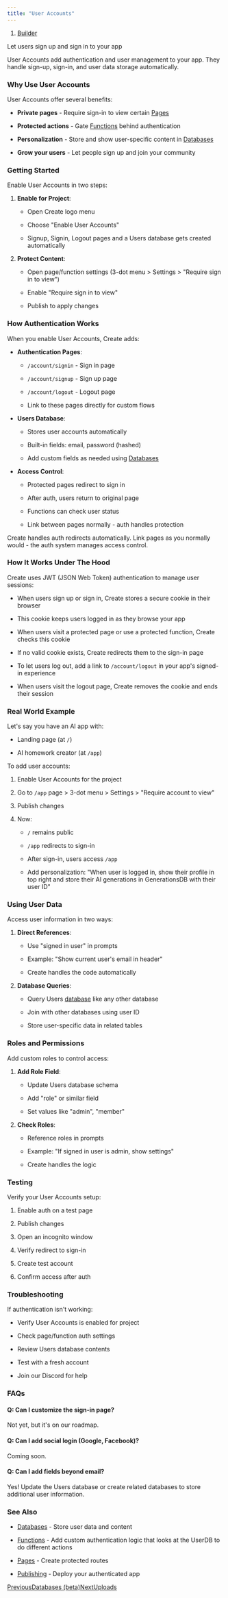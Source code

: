 ```yaml
---
title: "User Accounts"
---
```


1. [Builder](/create/builder-add-ons)

Let users sign up and sign in to your app

User Accounts add authentication and user management to your app. They handle sign-up, sign-in, and user data storage automatically.

### Why Use User Accounts

User Accounts offer several benefits:

* **Private pages** - Require sign-in to view certain [Pages](/create/builder-add-ons/pages)

* **Protected actions** - Gate [Functions](/create/builder-add-ons/functions) behind authentication

* **Personalization** - Store and show user-specific content in [Databases](/create/builder-add-ons/databases-beta)

* **Grow your users** - Let people sign up and join your community

### Getting Started

Enable User Accounts in two steps:

1. **Enable for Project**:

   * Open Create logo menu

   * Choose "Enable User Accounts"

   * Signup, Signin, Logout pages and a Users database gets created automatically

2. **Protect Content**:

   * Open page/function settings (3-dot menu > Settings > "Require sign in to view")

   * Enable "Require sign in to view"

   * Publish to apply changes

### How Authentication Works

When you enable User Accounts, Create adds:

* **Authentication Pages**:

  * `/account/signin` - Sign in page

  * `/account/signup` - Sign up page

  * `/account/logout` - Logout page

  * Link to these pages directly for custom flows

* **Users Database**:

  * Stores user accounts automatically

  * Built-in fields: email, password (hashed)

  * Add custom fields as needed using [Databases](/create/builder-add-ons/databases-beta)

* **Access Control**:

  * Protected pages redirect to sign in

  * After auth, users return to original page

  * Functions can check user status

  * Link between pages normally - auth handles protection

Create handles auth redirects automatically. Link pages as you normally would - the auth system manages access control.

### How It Works Under The Hood

Create uses JWT (JSON Web Token) authentication to manage user sessions:

* When users sign up or sign in, Create stores a secure cookie in their browser

* This cookie keeps users logged in as they browse your app

* When users visit a protected page or use a protected function, Create checks this cookie

* If no valid cookie exists, Create redirects them to the sign-in page

* To let users log out, add a link to `/account/logout` in your app's signed-in experience

* When users visit the logout page, Create removes the cookie and ends their session

### Real World Example

Let's say you have an AI app with:

* Landing page (at `/`)

* AI homework creator (at `/app`)

To add user accounts:

1. Enable User Accounts for the project

2. Go to `/app` page > 3-dot menu > Settings > "Require account to view"

3. Publish changes

4. Now:

   * `/` remains public

   * `/app` redirects to sign-in

   * After sign-in, users access `/app`

   * Add personalization: "When user is logged in, show their profile in top right and store their AI generations in GenerationsDB with their user ID"

### Using User Data

Access user information in two ways:

1. **Direct References**:

   * Use "signed in user" in prompts

   * Example: "Show current user's email in header"

   * Create handles the code automatically

2. **Database Queries**:

   * Query Users [database](/create/builder-add-ons/databases-beta) like any other database

   * Join with other databases using user ID

   * Store user-specific data in related tables

### Roles and Permissions

Add custom roles to control access:

1. **Add Role Field**:

   * Update Users database schema

   * Add "role" or similar field

   * Set values like "admin", "member"

2. **Check Roles**:

   * Reference roles in prompts

   * Example: "If signed in user is admin, show settings"

   * Create handles the logic

### Testing

Verify your User Accounts setup:

1. Enable auth on a test page

2. Publish changes

3. Open an incognito window

4. Verify redirect to sign-in

5. Create test account

6. Confirm access after auth

### Troubleshooting

If authentication isn't working:

* Verify User Accounts is enabled for project

* Check page/function auth settings

* Review Users database contents

* Test with a fresh account

* Join our Discord for help

### FAQs

#### Q: Can I customize the sign-in page?

Not yet, but it's on our roadmap.

#### Q: Can I add social login (Google, Facebook)?

Coming soon.

#### Q: Can I add fields beyond email?

Yes! Update the Users database or create related databases to store additional user information.

### See Also

* [Databases](/create/builder-add-ons/databases-beta) - Store user data and content

* [Functions](/create/builder-add-ons/functions) - Add custom authentication logic that looks at the UserDB to do different actions

* [Pages](/create/builder-add-ons/pages) - Create protected routes

* [Publishing](/create/publish-and-share/publish) - Deploy your authenticated app

[PreviousDatabases (beta)](/create/builder-add-ons/databases-beta)[NextUploads](/create/builder-add-ons/uploads)
